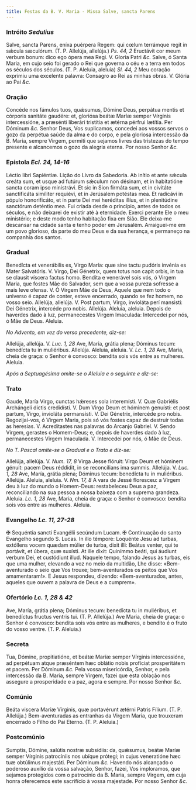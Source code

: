 ```yaml
---
title: Festas da B. V. Maria - Missa Salve, sancta Parens
---
```


### Intróito <em>Sedulius</em>

<div class="grid grid-cols-2 gap-5">
  <span class="text-justify">
    Salve, sancta Parens, eníxa puérpera Regem: qui cœlum terrámque regit in
    sǽcula sæculórum. (T. P. Allelúja, allelúja.) <em>Ps. 44, 2</em> Eructávit
    cor meum verbum bonum: dico ego ópera mea Regi. V. Gloria Patri <em>&c.</em>
  </span>
  <span class="text-justify">
    Salve, ó Santa Maria, em cujo seio foi gerado o Rei que governa o céu e a
    terra em todos os séculos dos séculos. (T. P. Aleluia, aleluia)
    <em>Sl. 44, 2</em> Meu coração exprimiu uma excelente palavra: Consagro ao Rei
    as minhas obras. V. Glória ao Pai <em>&c.</em>
  </span>
</div>

### Oração

<div class="grid grid-cols-2 gap-5">
  <span class="text-justify">
    Concéde nos fámulos tuos, quǽsumus, Dómine Deus, perpátua mentis et córporis
    sanitáte gaudére: et, gloriósa beátæ Maríæ semper Vírginis intercessióne, a
    præsénti liberári tristítia et ætérna pérfrui lætítia. Per Dóminum
    <em>&c.</em>
  </span>
  <span class="text-justify">
    Senhor Deus, Vos suplicamos, concedei aos vossos servos o gozo da perpétua
    saúde da alma e do corpo, e pela gloriosa intercessão da B. Maria, sempre
    Virgem, permiti que sejamos livres das tristezas do tempo presente e
    alcancemos o gozo da alegria eterna. Por nosso Senhor <em>&c.</em>
  </span>
</div>

### Epístola <em>Ecl. 24, 14-16</em>

<div class="grid grid-cols-2 gap-5">
  <span class="text-justify">Léctio libri Sapiéntiæ.</span>
  <span class="text-justify">Lição do Livro da Sabedoria.</span>
  <span class="text-justify">
    Ab inítio et ante sǽcula creáta sum, et usque ad futúrum sǽculum non
    désinam, et in habitatióne sancta coram ipso ministrávi. Et sic in Sion
    firmáta sum, et in civitáte sanctificáta simíliter requiévi, et in Jerúsalem
    potéstas mea. Et radicávi in pópulo honorificáto, et in parte Dei mei
    heréditas illíus, et in plenitúdine sanctórum deténtio mea.
  </span>
  <span class="text-justify">
    Fui criada desde o princípio, antes de todos os séculos, e não deixarei de
    existir até à eternidade. Exerci perante Ele o meu ministério; e deste modo
    tenho habitação fixa em Sião. Ele deixa-me descansar na cidade santa e tenho
    poder em Jerusalém. Arraiguei-me em um povo glorioso, da parte do meu Deus e
    da sua herança, e permaneço na companhia dos santos.
  </span>
</div>

### Gradual

<div class="grid grid-cols-2 gap-5">
  <span class="text-justify">
    Benedícta et venerábilis es, Virgo María: quæ sine tactu pudóris invénia es
    Mater Salvatóris. V. Virgo, Dei Génetrix, quem totus non capit orbis, in tua
    se clausit víscera factus homo.
  </span>
  <span class="text-justify">
    Bendita e venerável sois vós, ó Virgem Maria, que fostes Mãe do Salvador,
    sem que a vossa pureza sofresse a mais leve ofensa. V. Ó Virgem Mãe de Deus,
    Aquele que nem todo o universo é capaz de conter, esteve encerrado, quando
    se fez homem, no vosso seio.
  </span>
  <span class="text-justify">
    Allelúja, allelúja. V. Post partum, Virgo, invioláta perí mansisti: Dei
    Génetrix, intercéde pro nobis. Allelúja.
  </span>
  <span class="text-justify">
    Aleluia, aleluia. Depois de haverdes dado à luz, permanecestes Virgem
    Imaculada: Intercedei por nós, ó Mãe de Deus. Aleluia.
  </span>
</div>

<em>No Advento, em vez do verso precedente, diz-se:</em>

<div class="grid grid-cols-2 gap-5">
  <span class="text-justify">
    Allelúja, allelúja. V. <em>Luc. 1, 28</em> Ave, María, grátia plena; Dóminus
    tecum: benedícta tu in muliéribus. Allelúja.
  </span>
  <span class="text-justify">
    Aleluia, aleluia. V. <em>Lc. 1, 28</em> Ave, Maria, cheia de graça: o Senhor
    é convosco: bendita sois vós entre as mulheres. Aleluia.
  </span>
</div>

<em>Após a Septuagésima omite-se o Aleluia e o seguinte e diz-se:</em>

### Trato

<div class="grid grid-cols-2 gap-5">
  <span class="text-justify">
    Gaude, María Virgo, cunctas hǽreses sola interemísti. V. Quæ Gabriélis
    Archángeli dictis credidísti. V. Dum Virgo Deum et hóminem genuísti: et post
    partum, Virgo, invioláta permansísti. V. Dei Génetrix, intercéde pro nobis.
  </span>
  <span class="text-justify">
    Regozijai-vos, ó Virgem Maria, pois só vós fostes capaz de destruir todas as
    heresias. V. Acreditastes nas palavras do Arcanjo Gabriel. V. Sendo Virgem,
    gerastes o Homem-Deus; e, depois de haverdes dado à luz, permanecestes
    Virgem Imaculada. V. Intercedei por nós, ó Mãe de Deus.
  </span>
</div>

<em>No T. Pascal omite-se o Gradual e o Trato e diz-se:</em>

<div class="grid grid-cols-2 gap-5">
  <span class="text-justify">
    Allelúja, allelúja. V. <em>Num. 17, 8</em> Virga Jesse flóruit: Virgo Deum
    et hóminem génuit: pacem Deus réddidit, in se reconcílians ima summis.
    Allelúja. V. <em>Luc. 1, 28</em> Ave, María, grátia plena; Dóminus tecum:
    benedícta tu in muliéribus. Allelúja.
  </span>
  <span class="text-justify">
    Aleluia, aleluia. V. <em>Nm. 17, 8</em> A vara de Jessé floresceu: a Virgem
    deu à luz do mundo o Homem-Deus: restabeleceu Deus a paz, reconciliando na
    sua pessoa a nossa baixeza com a suprema grandeza. Aleluia.
    <em>Lc. 1, 28</em> Ave, Maria, cheia de graça: o Senhor é convosco: bendita sois
    vós entre as mulheres. Aleluia.
  </span>
</div>

### Evangelho <em>Lc. 11, 27-28</em>

<div class="grid grid-cols-2 gap-5">
  <span class="text-justify">
    <span class="text-red-500">&#10016;</span> Sequéntia sancti Evangélii
    secúndum Lucam.
  </span>
  <span class="text-justify">
    <span class="text-red-500">&#10016;</span> Continuação do santo Evangelho
    segundo S. Lucas.
  </span>
  <span class="text-justify">
    In illo témpore: Loquénte Jesu ad turbas, extóllens vocem quædam múlier de
    turba, dixit illi: Beátus venter, qui te portávit, et úbera, quæ suxísti. At
    ille dixit: Quinímmo beáti, qui áudiunt verbum Dei, et custódiunt illud.
  </span>
  <span class="text-justify">
    Naquele tempo, falando Jesus às turbas, eis que uma mulher, elevando a voz
    no meio da multidão, Lhe disse: «Bem-aventurado o seio que Vos trouxe;
    bem-aventurados os peitos que Vos amamentaram!». E Jesus respondeu, dizendo:
    «Bem-aventurados, antes, aqueles que ouvem a palavra de Deus e a cumprem».
  </span>
</div>

### Ofertório <em>Lc. 1, 28 & 42</em>

<div class="grid grid-cols-2 gap-5">
  <span class="text-justify">
    Ave, María, grátia plena; Dóminus tecum: benedícta tu in muliéribus, et
    benedíctus fructus ventris tui. (T. P. Allelúja.)
  </span>
  <span class="text-justify">
    Ave Maria, cheia de graça: o Senhor é convosco: bendita sois vós entre as
    mulheres, e bendito é o fruto do vosso ventre. (T. P. Aleluia.)
  </span>
</div>

### Secreta

<div class="grid grid-cols-2 gap-5">
  <span class="text-justify">
    Tua, Dómine, propitiatióne, et beátæ Maríæ semper Vírginis intercessióne, ad
    perpétuam atque præséntem hæc oblátio nobis profíciat prosperitátem et
    pacem. Per Dóminum <em>&c.</em>
  </span>
  <span class="text-justify">
    Pela vossa misericórdia, Senhor, e pela intercessão da B. Maria, sempre
    Virgem, fazei que esta oblação nos assegure a prosperidade e a paz, agora e
    sempre. Por nosso Senhor <em>&c.</em>
  </span>
</div>

### Comúnio

<div class="grid grid-cols-2 gap-5">
  <span class="text-justify">
    Beáta viscera Maríæ Vírginis, quæ portavérunt ætérni Patris Fílium. (T. P.
    Allelúja.)
  </span>
  <span class="text-justify">
    Bem-aventuradas as entranhas da Virgem Maria, que trouxeram encerrado o
    Filho do Pai Eterno. (T. P. Aleluia.)
  </span>
</div>

### Postcomúnio

<div class="grid grid-cols-2 gap-5">
  <span class="text-justify">
    Sumptis, Dómine, salútis nostræ subsídiis: da, quǽsumus, beátæ Maríæ semper
    Vírginis patrocíniis nos ubíque prótegi; in cujus veneratióne hæc tuæ
    obtúlimus majestáti. Per Dóminum <em>&c.</em>
  </span>
  <span class="text-justify">
    Havendo nós alcançado o poderoso auxílio da vossa salvação, Senhor, fazei,
    Vos imploramos, que sejamos protegidos com o patrocínio da B. Maria, sempre
    Virgem, em cuja honra oferecemos este sacrifício à vossa majestade. Por
    nosso Senhor <em>&c.</em>
  </span>
</div>
